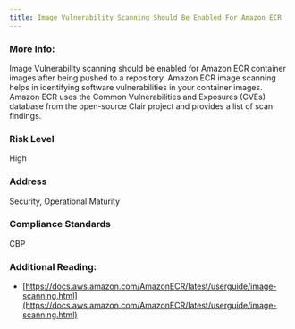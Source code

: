 ```yaml
---
title: Image Vulnerability Scanning Should Be Enabled For Amazon ECR
---
```


### More Info:

Image Vulnerability scanning should be enabled for Amazon ECR container images after being pushed to a repository. Amazon ECR image scanning helps in identifying software vulnerabilities in your container images. Amazon ECR uses the Common Vulnerabilities and Exposures (CVEs) database from the open-source Clair project and provides a list of scan findings.

### Risk Level

High

### Address

Security, Operational Maturity

### Compliance Standards

CBP

### Additional Reading:

- [https://docs.aws.amazon.com/AmazonECR/latest/userguide/image-scanning.html](https://docs.aws.amazon.com/AmazonECR/latest/userguide/image-scanning.html)
